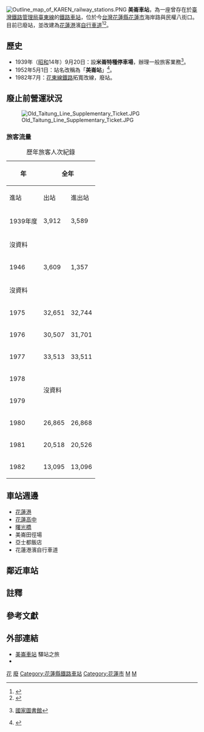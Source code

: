 {{Infobox station
|name=美崙車站
|linecolour=#0008BD
|eng_name=Meilun Station<br>Beiron（1939年-1945年）
|image=美崙.jpg
|coordinates={{Coor dms|23|59|11.72|N|121|37|39.06|E|region:TW_type:railwaystation}}
|operator=[[臺灣鐵路管理局|臺灣鐵路管理局]]
|line=[[臺東線|臺東線]]（舊線）
|country={{ROC-TW}}
|borough=[[花蓮縣|花蓮縣]][[花蓮市|花蓮市]]
|address=民立里
|opened=1939年9月20日
|closed=1982年7月
|code=050
|structure=平面車站
|former=米崙特種停車場
|classification=招呼站
|distance=0.6km（{{站|花蓮港}}起）
|adjacent =<!--  {{Adjacent stations|system=臺鐵|line=臺東線|left=花蓮港|right=新村|note-left=1.3km|note-mid=距離[[花蓮港車站|花蓮]]1.3km|note-right=0.6km}} -->
}}
[[File:Outline_map_of_KAREN_railway_stations.PNG|thumb]]
'''美崙車站'''，為一座曾存在於[[臺灣鐵路管理局|臺灣鐵路管理局]][[臺東線|臺東線]]的[[鐵路車站|鐵路車站]]，位於今[[台灣|台灣]][[花蓮縣|花蓮縣]][[花蓮市|花蓮市]]海岸路與民權八街口。目前已廢站，並改建為[[花蓮港|花蓮港]]濱[[自行車道|自行車道]]<ref>{{Cite news|url=https://www.cna.com.tw/postwrite/Detail/238329.aspx#.YEpKY2gzaUk |title=走！一起散步去！松園別館帶著民眾尋訪傳說中的花蓮港鳥踏石村！ |date=2018-07-28 |publisher=中央通訊社}}</ref><ref>{{cite web|language=zh-tw|url=http://www.hl-net.com.tw/blog/index.php?pl=325|title=單車》兩潭自行車道．舊臨港鐵道vs.鳥踏石篇|author= 花蓮旅人誌|publisher=|date=2013-03-27|accessdate=2013-11-04}}</ref>。

== 歷史 ==
*1939年（[[昭和|昭和]]14年）9月20日：設'''米崙特種停車場'''，辦理一般旅客業務<ref name="關山鎮志">{{Cite book|url=https://tm.ncl.edu.tw/article?u=006_001_0000304965 |year=2002年 |pages=頁382-383 |author=吳文星、施添福 |publisher=臺東縣關山鎮公所 |title=關山鎮志下冊 第三章、鐵路交通 第四節、民國時代臺東線}} [[中華民國國家圖書館|國家圖書館]]</ref>。
*1952年5月1日：站名改稱為「'''美崙站'''」{{r|關山鎮志}}<ref>{{Cite web|url=https://aa.archives.gov.tw/ELK/SearchDetailed?SystemID=MDAwMzAxOTgyNg== |title=案名：東線鐵路站名改稱案 |year=1952年 |author=臺灣省政府交通處鐵路管理局 |publisher=國家發展委員會檔案管理局 |accessdate=2022-01-16 |quote=並定自民國41年5月1日起改稱，同時呈報交通處核備；鐵路局通知所屬內外各單位，有關交通處核准將米崙站改稱美崙站 }}</ref>。
*1982年7月：[[台東線|花東線鐵路]]拓寬改線，廢站{{r|關山鎮志}}。

==廢止前營運狀況==
[[File:Old_Taitung_Line_Supplementary_Ticket.JPG|thumb]]
===旅客流量===
{| class="wikitable" style="text-align: right; font-size:85%"
|+歷年旅客人次紀錄
|-
!rowspan=2| 年{{NoteTag|日治時期會計年度4月起，翌年3月結束}}
!colspan=4| 全年
!colspan=2| 1日平均
|-
! 進站
! 出站
! 進出站
! width=1em|來源
! 進站
! 進出站
|-
| 1939年度||3,912||3,589||7,501||{{Notetag|關鍵字檢索＞花蓮港廰統計書+鐵道<ref name="花蓮港廳統計書S14">{{Cite book|url=http://tcsd.lib.ntu.edu.tw/main_search.php |title=花蓮港廰統計書 |edition=第24（昭和十四年） |chapter=交通通信 官設鐵道運輸狀況ノ一（乘客） |page=頁146 |year=1941年 |work=花蓮港廳 |publisher=臺灣大學圖書館 臺灣法實證研究資料庫}}</ref>}}||20||39
|-
| colspan=7| 沒資料
|-
| 1946||3,609||1,357||4,966||<ref>{{Cite report|url=https://tm.ncl.edu.tw/article?u=007_001_0000408093 |title=臺灣鐵路業務統計要覽 民國35年度 |year=1947年5月 |publisher=臺灣省行政長官公署交通處鐵路管理委員會 |page=頁28 |author=臺灣省行政長官公署交通處鐵路管理委員會 }} [[中華民國國家圖書館|國家圖書館]]</ref>||10||14
|-
| colspan=7|沒資料
|-
| 1975||32,651||32,744||65,395||<ref>{{Cite report|url=https://twinfo.ncl.edu.tw/tiqry/hypage.cgi?HYPAGE=search/merge_pdf.hpg&dtd_id=11&type=s&sysid=T1936754 |pages=頁44-59 |title=中華民國64年 臺灣鐵路統計年報 各站客貨運狀況 Volume of Passenger & Freight Traffic |year=1976年6月 |author=交通部臺灣鐵路管理局 |publisher=國家圖書館 政府統計資訊網}}</ref>||89||179
|-
| 1976||30,507||31,701||62,208||<ref>{{Cite report|url=https://twinfo.ncl.edu.tw/tiqry/hypage.cgi?HYPAGE=search/merge_pdf.hpg&dtd_id=11&type=s&sysid=T1936675 |pages=頁26-41 |title=中華民國65年 臺灣鐵路統計年報 各站客貨運狀況 Volume of Passenger & Freight Traffic |year=1977年6月 |author=交通部臺灣鐵路管理局 |publisher=國家圖書館 政府統計資訊網}}</ref>||83||170
|-
| 1977||33,513||33,511||67,024||<ref>{{Cite report|url=https://twinfo.ncl.edu.tw/tiqry/hypage.cgi?HYPAGE=search/merge_pdf.hpg&dtd_id=11&type=s&sysid=T1936591 |pages=頁46-61 |title=中華民國66年 臺灣鐵路統計年報 各站客貨運狀況 Volume of Passenger & Freight Traffic |year=1978年6月 |author=交通部臺灣鐵路管理局 |publisher=國家圖書館 政府統計資訊網}}</ref>||92||184
|-
| 1978||colspan=6 rowspan=2|沒資料
|-
| 1979
|-
| 1980||26,865||26,868||53,733||<ref>{{Cite report|url=https://twinfo.ncl.edu.tw/tiqry/hypage.cgi?HYPAGE=search/merge_pdf.hpg&dtd_id=11&type=s&sysid=T1936289 |pages=頁70-87 |title=中華民國69年 臺灣鐵路統計年報 各站客貨運狀況 Volume of Passenger & Freight Traffic |year=1981年6月 |author=交通部臺灣鐵路管理局 |publisher=國家圖書館 政府統計資訊網}}</ref>||73||147
|-
| 1981||20,518||20,526||41,044||<ref>{{Cite report|url=https://twinfo.ncl.edu.tw/tiqry/hypage.cgi?HYPAGE=search/merge_pdf.hpg&dtd_id=11&type=s&sysid=T1936190 |pages=頁68-81 |title=中華民國70年 臺灣鐵路統計年報 各站客貨運狀況 Volume of Passenger & Freight Traffic |year=1982年6月 |author=交通部臺灣鐵路管理局 |publisher=國家圖書館 政府統計資訊網}}</ref>||56||112
|-
| 1982||13,095||13,096||26,191||<ref>{{Cite report|url=https://twinfo.ncl.edu.tw/tiqry/hypage.cgi?HYPAGE=search/merge_pdf.hpg&dtd_id=11&type=s&sysid=T1936081 |pages=頁62-75 |title=中華民國71年 臺灣鐵路統計年報 各站客貨運狀況 Volume of Passenger & Freight Traffic |year=1983年6月 |author=交通部臺灣鐵路管理局 |publisher=國家圖書館 政府統計資訊網}}</ref>||74||148
|}

== 車站週邊 ==
*[[花蓮港|花蓮港]]
*[[花蓮高中|花蓮高中]]
*[[曙光橋|曙光橋]]
*美崙田徑場
*亞士都飯店
*花蓮港濱自行車道

== 鄰近車站 ==
{{start rail box|[[臺灣鐵路管理局|臺灣鐵路管理局]]}}
{{s-inop|[[花蓮港車站|花蓮港]]}}
{{s-line|[[臺東線|臺東線]]（舊線）|（廢止）|gray|gray}}
{{s-abandoned|[[新村車站|新村]]|}}
{{end box}}

==註釋==
{{NoteFoot}}
== 參考文獻 ==
{{reflist}}

==外部連結==
*[http://trstour.com/mei-lun.htm 美崙車站] 驛站之旅
*{{Youtube|kxe5Rqost5w|隨身導覽 米崙站-花蓮市臨港線鐵道之旅}}
{{臺灣鐵路/臺東線}}
{{DEFAULTSORT:Meilun}}
[[Category:台灣鐵路廢站|花]]
[[Category:台東線車站|廢]]
[[Category:花蓮縣鐵路車站|Category:花蓮縣鐵路車站]]
[[Category:花蓮市|Category:花蓮市]]
[[Category:1939年啟用的鐵路車站|M]]
[[Category:1982年關閉的鐵路車站|M]]